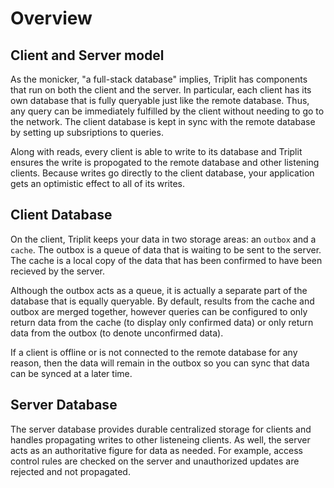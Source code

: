# Overview

## Client and Server model

As the monicker, "a full-stack database" implies, Triplit has components that run on both the client and the server. In particular, each client has its own database that is fully queryable just like the remote database. Thus, any query can be immediately fulfilled by the client without needing to go to the network. The client database is kept in sync with the remote database by setting up subsriptions to queries.

Along with reads, every client is able to write to its database and Triplit ensures the write is propogated to the remote database and other listening clients. Because writes go directly to the client database, your application gets an optimistic effect to all of its writes.

## Client Database

On the client, Triplit keeps your data in two storage areas: an `outbox` and a `cache`. The outbox is a queue of data that is waiting to be sent to the server. The cache is a local copy of the data that has been confirmed to have been recieved by the server.

Although the outbox acts as a queue, it is actually a separate part of the database that is equally queryable. By default, results from the cache and outbox are merged together, however queries can be configured to only return data from the cache (to display only confirmed data) or only return data from the outbox (to denote unconfirmed data).

If a client is offline or is not connected to the remote database for any reason, then the data will remain in the outbox so you can sync that data can be synced at a later time.

## Server Database

The server database provides durable centralized storage for clients and handles propagating writes to other listeneing clients. As well, the server acts as an authoritative figure for data as needed. For example, access control rules are checked on the server and unauthorized updates are rejected and not propagated.

